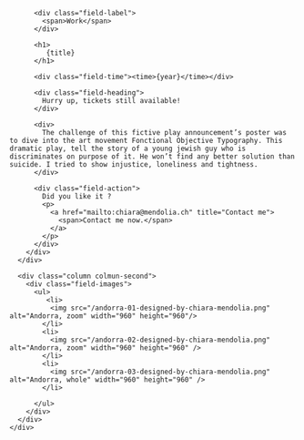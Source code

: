 

<Layout class="work" title={title}>
  <main class="region-content work">
    <div class="region">
      <div class="column column-first">
        <div class="field-body">

          <div class="field-label">
            <span>Work</span>
          </div>

          <h1>
             {title}
          </h1>

          <div class="field-time"><time>{year}</time></div>

          <div class="field-heading">
            Hurry up, tickets still available!
          </div>

          <div>
            The challenge of this fictive play announcement’s poster was to dive into the art movement Fonctional Objective Typography. This dramatic play, tell the story of a young jewish guy who is discriminates on purpose of it. He won’t find any better solution than suicide. I tried to show injustice, loneliness and tightness.
          </div>

          <div class="field-action">
            Did you like it ?
            <p>
              <a href="mailto:chiara@mendolia.ch" title="Contact me">
                <span>Contact me now.</span>
              </a>
            </p>
          </div>
        </div>
      </div>

      <div class="column colmun-second">
        <div class="field-images">
          <ul>
             <li>
              <img src="/andorra-01-designed-by-chiara-mendolia.png" alt="Andorra, zoom" width="960" height="960"/>
            </li>
            <li>
              <img src="/andorra-02-designed-by-chiara-mendolia.png" alt="Andorra, zoom" width="960" height="960" />
            </li>
            <li>
              <img src="/andorra-03-designed-by-chiara-mendolia.png" alt="Andorra, whole" width="960" height="960" />
            </li>

          </ul>
        </div>
      </div>
    </div>

  </main>
</Layout>
